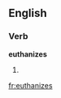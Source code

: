 
==English==

===Verb===
'''euthanizes'''

# {{third-person singular of|[[euthanize]]}}

[[fr:euthanizes]]